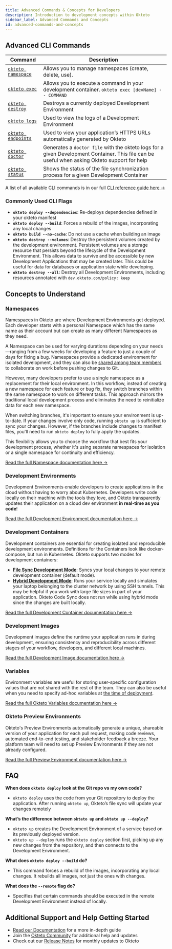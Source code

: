 ```yaml
---
title: Advanced Commands & Concepts for Developers
description: Introduction to development concepts within Okteto
sidebar_label: Advanced Commands and Concepts
id: advanced-commands-and-concepts
---
```



## Advanced CLI Commands

| Command                                                  | Description                                                                                                                                        |
| -------------------------------------------------------- | -------------------------------------------------------------------------------------------------------------------------------------------------- |
| [`okteto namespace`](reference/okteto-cli.mdx#namespace) | Allows you to manage namespaces (create, delete, use).                                                                                             |
| [`okteto exec`](reference/okteto-cli.mdx#exec)           | Allows you to execute a command in your development container. `okteto exec [devName] -- COMMAND`                                                  |
| [`okteto destroy`](reference/okteto-cli.mdx#destroy)     | Destroys a currently deployed Development Environment                                                                                              |
| [`okteto logs`](reference/okteto-cli.mdx#logs)           | Used to view the logs of a Development Environment                                                                                                 |
| [`okteto endpoints`](reference/okteto-cli.mdx#endpoints) | Used to view your application’s HTTPS URLs automatically generated by Okteto                                                                       |
| [`okteto doctor`](reference/okteto-cli.mdx#doctor)       | Generates a `doctor file` with the okteto logs for a given Development Container. This file can be useful when asking Okteto support for help      |
| [`okteto status`](reference/okteto-cli.mdx#status)       | Shows the status of the file synchronization process for a given Development Container      |

A list of all available CLI commands is in our full [CLI reference guide here ->](reference/okteto-cli.mdx)

### Commonly Used CLI Flags

- **`okteto deploy --dependencies`**: Re-deploys dependencies defined in your okteto manifest
- **`okteto deploy --build`**: Forces a rebuild of the images, incorporating any local changes
- **`okteto build --no-cache`**: Do not use a cache when building an image
- **`okteto destroy --volumes`**: Destroy the persistent volumes created by the development environment. Persistent volumes are a storage resource that persists beyond the lifecycle of the Development Environment. This allows data to survive and be accessible by new Development Applications that may be created later. This could be useful for data for databases or application state while developing.
- **`okteto destroy --all`**: Destroy all Development Environments, including resources annotated with `dev.okteto.com/policy: keep`

## Concepts to Understand

### Namespaces

Namespaces in Okteto are where Development Environments get deployed. Each developer starts with a personal Namespace which has the same name as their account but can create as many different Namespaces as they need.

A Namespace can be used for varying durations depending on your needs—ranging from a few weeks for developing a feature to just a couple of days for fixing a bug. Namespaces provide a dedicated environment for isolated development, and they can also be [shared among team members](core/namespaces.mdx#sharing-and-collaboration-with-namespaces) to collaborate on work before pushing changes to Git.

However, many developers prefer to use a single namespace as a replacement for their local environment. In this workflow, instead of creating a new namespace for each feature or bug fix, they switch branches within the same namespace to work on different tasks. This approach mirrors the traditional local development process and eliminates the need to reinitialize data for each new namespace.

When switching branches, it's important to ensure your environment is up-to-date. If your changes involve only code, running `okteto up` is sufficient to sync your changes. However, if the branches include changes to manifest files, you'll need to run `okteto deploy` to fully apply the updates.

This flexibility allows you to choose the workflow that best fits your development process, whether it's using separate namespaces for isolation or a single namespace for continuity and efficiency.

[Read the full Namespace documentation here ->](core/namespaces.mdx)

### Development Environments

Development Environments enable developers to create applications in the cloud without having to worry about Kubernetes. Developers write code locally on their machine with the tools they love, and Okteto transparently updates their application on a cloud dev environment **in real-time as you code**!

[Read the full Development Environment documentation here ->](development/index.mdx)

### Development Containers

Development containers are essential for creating isolated and reproducible development environments. Definitions for the Containers look like docker-compose, but run in Kubernetes. Okteto supports two modes for development containers:

- [**File Sync Development Mode**](development/containers/file-sync/index.mdx): Syncs your local changes to your remote development container (default mode).
- [**Hybrid Development Mode**](development/containers/hybrid/index.mdx): Runs your service locally and simulates your laptop belonging to the cluster network by using SSH tunnels. This may be helpful if you work with large file sizes in part of your application. Okteto Code Sync does not run while using hybrid mode since the changes are built locally.

[Read the full Development Container documentation here ->](development/containers/index.mdx)

### Development Images

Development images define the runtime your application runs in during development, ensuring consistency and reproducibility across different stages of your workflow, developers, and different local machines.

[Read the full Development Image documentation here ->](development/images.mdx)

### Variables

Environment variables are useful for storing user-specific configuration values that are not shared with the rest of the team. They can also be useful when you need to specify ad-hoc variables at [the time of deployment](core/okteto-variables.mdx#deployment-variables).

[Read the full Okteto Variables documentation here ->](core/okteto-variables.mdx#user-variables)

### Okteto Preview Environments

Okteto's Preview Environments automatically generate a unique, shareable version of your application for each pull request, making code reviews, automated end-to-end testing, and stakeholder feedback a breeze. Your platform team will need to set up Preview Environments if they are not already configured.

[Read the full Preview Environment documentation here ->](previews/index.mdx)

## FAQ

**When does `okteto deploy` look at the Git repo vs my own code?**

- `okteto deploy` uses the code from your Git repository to deploy the application. After running `okteto up`, Okteto’s file sync will update your changes remotely

**What’s the difference between `okteto up` and `okteto up --deploy`?**

- `okteto up` creates the Development Environment of a service based on its previously deployed version.
- `okteto up --deploy` runs the `okteto deploy` section first, picking up any new changes from the repository, and then connects to the Development Environment.

**What does `okteto deploy --build` do?**

- This command forces a rebuild of the images, incorporating any local changes. It rebuilds all images, not just the ones with changes.

**What does the `--remote` flag do?**

- Specifies that certain commands should be executed in the remote Development Environment instead of locally.

## Additional Support and Help Getting Started

- [Read our Documentation](https://www.okteto.com/docs/) for a more in-depth guide
- Join the [Okteto Community](https://community.okteto.com/) for additional help and updates
- Check out our [Release Notes](https://www.okteto.com/docs/release-notes/) for monthly updates to Okteto
